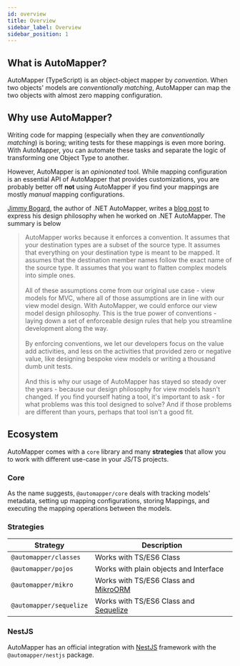 ```yaml
---
id: overview
title: Overview
sidebar_label: Overview
sidebar_position: 1
---
```


## What is AutoMapper?

AutoMapper (TypeScript) is an object-object mapper by _convention_. When two objects' models are _conventionally matching_, AutoMapper can map the two objects with almost zero mapping configuration.

## Why use AutoMapper?

Writing code for mapping (especially when they are _conventionally matching_) is boring; writing tests for these mappings is even more boring. With AutoMapper, you can automate these tasks and separate the logic of transforming one Object Type to another.

However, AutoMapper is an _opinionated_ tool. While mapping configuration is an essential API of AutoMapper that provides customizations, you are probably better off **not** using AutoMapper if you find your mappings are mostly _manual_ mapping configurations.

[Jimmy Bogard](https://jimmybogard.com/), the author of .NET AutoMapper, writes a [blog post](https://jimmybogard.com/automappers-design-philosophy/) to express his design philosophy when he worked on .NET AutoMapper. The summary is below

> AutoMapper works because it enforces a convention. It assumes that your destination types are a subset of the source type. It assumes that everything on your destination type is meant to be mapped. It assumes that the destination member names follow the exact name of the source type. It assumes that you want to flatten complex models into simple ones. <br/><br/>
> All of these assumptions come from our original use case - view models for MVC, where all of those assumptions are in line with our view model design. With AutoMapper, we could enforce our view model design philosophy. This is the true power of conventions - laying down a set of enforceable design rules that help you streamline development along the way.<br/><br/>
> By enforcing conventions, we let our developers focus on the value add activities, and less on the activities that provided zero or negative value, like designing bespoke view models or writing a thousand dumb unit tests.<br/><br/>
> And this is why our usage of AutoMapper has stayed so steady over the years - because our design philosophy for view models hasn't changed. If you find yourself hating a tool, it's important to ask - for what problems was this tool designed to solve? And if those problems are different than yours, perhaps that tool isn't a good fit.

## Ecosystem

AutoMapper comes with a `core` library and many **strategies** that allow you to work with different use-case in your JS/TS projects.

### Core

As the name suggests, `@automapper/core` deals with tracking models' metadata, setting up mapping configurations, storing Mappings, and executing the mapping operations between the models.

### Strategies

| Strategy                | Description                                                     |
| ----------------------- | --------------------------------------------------------------- |
| `@automapper/classes`   | Works with TS/ES6 Class                                         |
| `@automapper/pojos`     | Works with plain objects and Interface                          |
| `@automapper/mikro`     | Works with TS/ES6 Class and [MikroORM](https://mikro-orm.io/)   |
| `@automapper/sequelize` | Works with TS/ES6 Class and [Sequelize](https://sequelize.org/) |

### NestJS

AutoMapper has an official integration with [NestJS](https://nestjs.com) framework with the `@automapper/nestjs` package.
